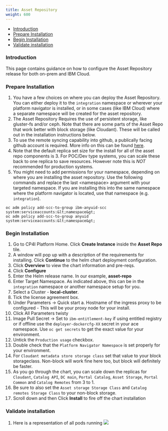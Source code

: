 ```yaml
---
title: Asset Repository
weight: 600
---
```


- [Introduction](#introduction)
- [Prepare Installation](#prepare-installation)
- [Begin Installation](#begin-installation)
- [Validate installation](#validate-installation)

### Introduction
This page contains guidance on how to configure the Asset Repository 
release for both on-prem and IBM Cloud.

### Prepare Installation

1. You have a few choices on where you can deploy the Asset Repository.  
You can either deploy it to the `integration` namespace or wherever your 
platform navigator is installed, or in some cases (like IBM Cloud) where a 
separate namespace will be created for the asset repository.
2. The Asset Repository Requires the use of persistent storage, like 
gluster-fs and/or ceph.  Note that there are some parts of the Asset Repo 
that work better with block storage (like Cloudant).  These will be called 
out in the installation instructions below.
3. To use the remote syncing capability into github, a publically facing 
github account is required.  More info on this can be found 
[here](https://www.ibm.com/support/knowledgecenter/SSGT7J_19.4/asset_repo.html).
4. Note that the default replica set size for the install for all of the 
asset repo components is 3.  For POC/Dev type systems, you can scale these 
back to one replica to save resources.  However note this is *NOT* 
recommended for production systems.
5. You might need to add permissions for your namespace, depending on 
where you are installing the asset repository.  Use the following commands 
and replace the last &lt;namespace&gt; argument with your targeted 
namespace.  If you are installing this into the same namespace where the 
platform navigator is located, use that namespace (e.g. `integration`).
```
oc adm policy add-scc-to-group ibm-anyuid-scc system:serviceaccounts:&lt;namespace&gt;
oc adm policy add-scc-to-group anyuid system:serviceaccounts:&lt;namespace&gt;
```


### Begin Installation
1. Go to CP4I Platform Home. Click **Create Instance** inside 
the **Asset Repo** tile.    
2. A window will pop up with a description of the requirements for 
installing. Click **Continue** to the helm chart deployment configuration.
3. Click **Overview** to view the chart information and pre-reqs.
4. Click **Configure**
5. Enter the Helm release name. In our example, **asset-repo**
6. Enter Target Namespace.  As indicated above, this can be in 
the `integration` namespace or another namespace setup for you.
7. Select a Cluster - **local-cluster**.
8. Tick the license agreement box.
9. Under Parameters -> Quick start
   a. Hostname of the ingress proxy to be configured - This will be your 
   proxy node for your install. 
10.  Click All Parameters twisty
11. Image Pull Secret -> Set to `ibm-entitlement-key` if using entitled 
registry or if offline use the `deployer-dockercfg-XX` secret in your 
ace namespace.  Use `oc get secrets` to get the exact value for your 
environment.
12. Untick the `Production usage` checkbox.
13. Double check that the `Platform Navigator Namespace` is set properly 
for your environment.
14. For `Cloudant metadata store storage class` set that value to your 
block storageclass.  Non-block will work fine here too, but block will 
definitely be faster.
15. As you go through the chart, you can scale down the replicas 
for `Cloudant`, `Catalog API`, `DC main`, `Portal Catalog`, 
`Asset Storage`, `Portal Common` and `Catalog Remotes` from 3 to 1.
16. Be sure to also set the `Asset storage Storage Class` and 
`Catalog remotes Storage Class` to your non-block storage.
17. Scroll down and then Click **Install** to fire off the chart 
installation


### Validate installation    

1. Here is a representation of all pods running
![](/assets/img/integration/deploy-asset-repo/16.asset-repo-pods.png)
